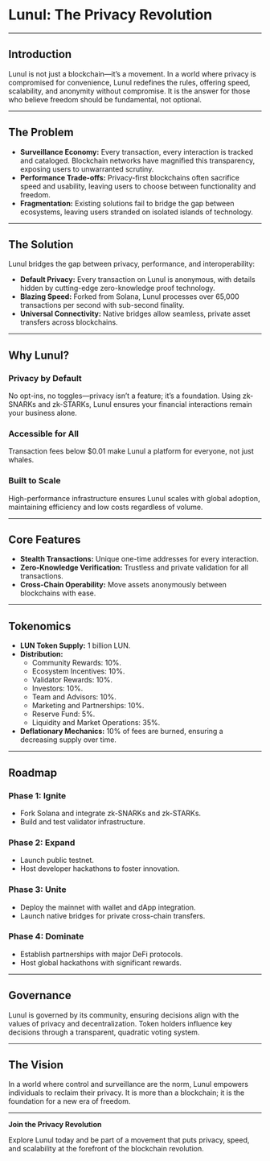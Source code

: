 # Lunul: The Privacy Revolution

---

## **Introduction**

Lunul is not just a blockchain—it’s a movement. In a world where privacy is compromised for convenience, Lunul redefines the rules, offering speed, scalability, and anonymity without compromise. It is the answer for those who believe freedom should be fundamental, not optional.

---

## **The Problem**

- **Surveillance Economy:** Every transaction, every interaction is tracked and cataloged. Blockchain networks have magnified this transparency, exposing users to unwarranted scrutiny.
- **Performance Trade-offs:** Privacy-first blockchains often sacrifice speed and usability, leaving users to choose between functionality and freedom.
- **Fragmentation:** Existing solutions fail to bridge the gap between ecosystems, leaving users stranded on isolated islands of technology.

---

## **The Solution**

Lunul bridges the gap between privacy, performance, and interoperability:

- **Default Privacy:** Every transaction on Lunul is anonymous, with details hidden by cutting-edge zero-knowledge proof technology.
- **Blazing Speed:** Forked from Solana, Lunul processes over 65,000 transactions per second with sub-second finality.
- **Universal Connectivity:** Native bridges allow seamless, private asset transfers across blockchains.

---

## **Why Lunul?**

### **Privacy by Default**
No opt-ins, no toggles—privacy isn’t a feature; it’s a foundation. Using zk-SNARKs and zk-STARKs, Lunul ensures your financial interactions remain your business alone.

### **Accessible for All**
Transaction fees below $0.01 make Lunul a platform for everyone, not just whales.

### **Built to Scale**
High-performance infrastructure ensures Lunul scales with global adoption, maintaining efficiency and low costs regardless of volume.

---

## **Core Features**

- **Stealth Transactions:** Unique one-time addresses for every interaction.
- **Zero-Knowledge Verification:** Trustless and private validation for all transactions.
- **Cross-Chain Operability:** Move assets anonymously between blockchains with ease.

---

## **Tokenomics**

- **LUN Token Supply:** 1 billion LUN.
- **Distribution:**
  - Community Rewards: 10%.
  - Ecosystem Incentives: 10%.
  - Validator Rewards: 10%.
  - Investors: 10%.
  - Team and Advisors: 10%.
  - Marketing and Partnerships: 10%.
  - Reserve Fund: 5%.
  - Liquidity and Market Operations: 35%.
- **Deflationary Mechanics:** 10% of fees are burned, ensuring a decreasing supply over time.

---

## **Roadmap**

### **Phase 1: Ignite**
- Fork Solana and integrate zk-SNARKs and zk-STARKs.
- Build and test validator infrastructure.

### **Phase 2: Expand**
- Launch public testnet.
- Host developer hackathons to foster innovation.

### **Phase 3: Unite**
- Deploy the mainnet with wallet and dApp integration.
- Launch native bridges for private cross-chain transfers.

### **Phase 4: Dominate**
- Establish partnerships with major DeFi protocols.
- Host global hackathons with significant rewards.

---

## **Governance**

Lunul is governed by its community, ensuring decisions align with the values of privacy and decentralization. Token holders influence key decisions through a transparent, quadratic voting system.

---

## **The Vision**

In a world where control and surveillance are the norm, Lunul empowers individuals to reclaim their privacy. It is more than a blockchain; it is the foundation for a new era of freedom.

---

**Join the Privacy Revolution**

Explore Lunul today and be part of a movement that puts privacy, speed, and scalability at the forefront of the blockchain revolution.

